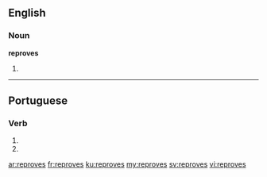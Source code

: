==English==

===Noun===
'''reproves'''

# {{plural of|reprove}}

----

==Portuguese==

===Verb===
{{head|pt|verb form}}

# {{conjugation of|reprovar||2|s|present|subjunctive|lang=pt}}
# {{conjugation of|reprovar||2|s|negative|imperative|lang=pt}}

[[ar:reproves]]
[[fr:reproves]]
[[ku:reproves]]
[[my:reproves]]
[[sv:reproves]]
[[vi:reproves]]